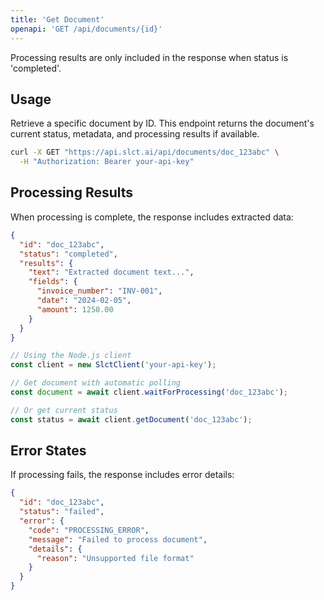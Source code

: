 ```yaml
---
title: 'Get Document'
openapi: 'GET /api/documents/{id}'
---
```


<Note>
  Processing results are only included in the response when status is 'completed'.
</Note>

## Usage

Retrieve a specific document by ID. This endpoint returns the document's current status, metadata, and processing results if available.

```bash
curl -X GET "https://api.slct.ai/api/documents/doc_123abc" \
  -H "Authorization: Bearer your-api-key"
```

## Processing Results

When processing is complete, the response includes extracted data:

```json
{
  "id": "doc_123abc",
  "status": "completed",
  "results": {
    "text": "Extracted document text...",
    "fields": {
      "invoice_number": "INV-001",
      "date": "2024-02-05",
      "amount": 1250.00
    }
  }
}
```

```typescript
// Using the Node.js client
const client = new SlctClient('your-api-key');

// Get document with automatic polling
const document = await client.waitForProcessing('doc_123abc');

// Or get current status
const status = await client.getDocument('doc_123abc');
```

## Error States

If processing fails, the response includes error details:

```json
{
  "id": "doc_123abc",
  "status": "failed",
  "error": {
    "code": "PROCESSING_ERROR",
    "message": "Failed to process document",
    "details": {
      "reason": "Unsupported file format"
    }
  }
}
```